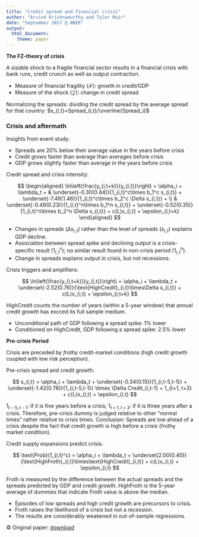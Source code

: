 ```yaml
---
title: "Credit spread and financial crisis"
author: "Arvind Krishnamurthy and Tyler Muir"
date: "September 2017 @ NBER"
output:
  html_document: 
    theme: paper
---
```



**The FZ-theory of crisis**

A sizable shock to a fragile financial sector results in a financial crisis 
with bank runs, credit crunch as well as output contraction.

- Measure of financial fragility ($\mathcal{F}$): growth in credit/GDP
- Measure of the shock ($\mathcal{Z}$): change in credit spread

Normalizing the spreads: dividing the credit spread by the average spread for 
that country: $s_{i,t}=Spread_{i,t}/\overline{Spread_i}$

### Crisis and aftermath

Insights from event study:

- Spreads are 20% below their average value in the years before crisis
- Credit grows faster than average than averages before crisis
- GDP grows slightly faster than average in the years before crisis

Credit spread and crisis intensity:

$$ 
\begin{aligned}
\ln\left(\frac{y_{i,t+k}}{y_{i,t}}\right) = \alpha_i + \lambda_t + 
  & \underset{-0.30(0.44)}{1_{i,t}^c\times b_1^c s_{i,t}} + 
    \underset{-7.46(1.46)}{1_{i,t}^c\times b_2^c \Delta s_{i,t}} + \\
  & \underset{-0.49(0.23)}{1_{i,t}^n\times b_1^n s_{i,t}} + 
    \underset{-0.52(0.35)}{1_{i,t}^n\times b_2^n \Delta s_{i,t}} + 
    c(L)x_{i,t} + \epsilon_{i,t+k} 
\end{aligned}
$$

- Changes in spreads ($\Delta s_{i,t}$) rather than the level of spreads 
  ($s_{i,t}$) explains GDP decline.
- Association between spread spike and declining output is a crisis-specific 
  result ($1_{i,t}^c$); no similar result found in non-crisis period 
  ($1_{i,t}^n$).
- Change in spreads explains output in crisis, but not recessions.

Crisis triggers and amplifiers:

$$ 
\ln\left(\frac{y_{i,t+k}}{y_{i,t}}\right) = \alpha_i + \lambda_t + 
    \underset{-2.52(0.76)}{\text{HighCredit}_{i,t}\times\Delta s_{i,t}} + 
    c(L)x_{i,t} + \epsilon_{i,t+k} 
$$

HighCredit counts the number of years (within a 5-year window) 
that annual credit growth has excced its full sample medium.

- Unconditional path of GDP following a spread spike: 1% lower
- Conditioned on HighCredit, GDP following a spread spike: 2.5% lower


**Pre-crisis Period**

Crisis are preceded by *frothy* credit-market conditions (high credit 
growth coupled with low risk perception).

Pre-crisis spread and credit growth:

$$ 
s_{i,t} = \alpha_i + \lambda_t + \underset{-0.34(0.15)}{1_{i,t-5,t-1}} + 
\underset{-1.42(0.78)}{1_{i,t-5,t-1}} \times \Delta Credit_{i,t-1} + 
1_{t+1, t+3} + c(L)x_{i,t} + \epsilon_{i,t} 
$$

$1_{t-5,t-1}$: if it is five years before a crisis; 
$1_{t+1, t+3}$: if it is three years after a crisis. 
Therefore, pre-crisis dummy is judged relative to other "normal times" 
rather relative to crisis times. 
Conclusion: Spreads are low ahead of a crisis despite the fact that credit 
growth is high before a crisis (frothy market condition).

Credit supply expansions predict crisis:

$$ 
\text{Prob}(1_{i,t}^c) = \alpha_i + \lambda_t + 
\underset{2.00(0.40)}{\text{HighFroth}_{i,t}\times\text{HighCredit}_{i,t}}
+ c(L)x_{i,t} + \epsilon_{i,t} 
$$

Froth is measured by the difference between the actual spreads and the spreads
predicted by GDP and credit growth.
HighFroth is the 5-year average of dummies that indicate Froth value is above 
the median.

- Episodes of low spreads and high credit growth are precursors to crisis.
- Froth raises the likelihood of a crisis but not a recession.
- The results are considerably weakened in out-of-sample regressions.


© Original paper: [download](https://www.nber.org/system/files/working_papers/w23850/w23850.pdf)